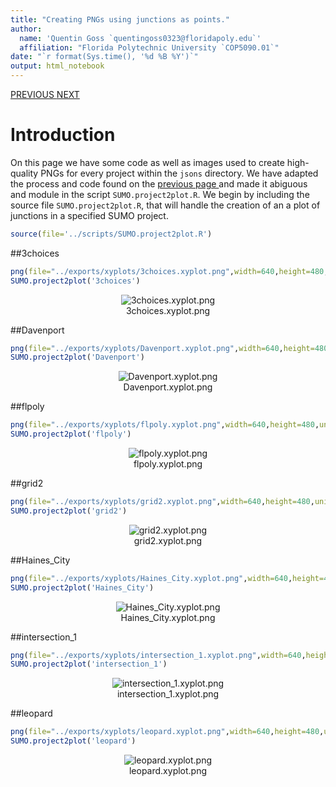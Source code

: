 ```yaml
---
title: "Creating PNGs using junctions as points."
author: 
  name: 'Quentin Goss `quentingoss0323@floridapoly.edu`'
  affiliation: "Florida Polytechnic University `COP5090.01`"
date: "`r format(Sys.time(), '%d %B %Y')`"
output: html_notebook
---
```


<head>
  <link rel="stylesheet" href="./styles.css">
</head>
<a 
  class="topleft"
  href="./xyplotmethod.nb.html" 
  title="Previous: Plotting Junction XY Coordinates.">
    PREVIOUS
</a>
<a 
  class="topright"
  href="./kmeansmethod.nb.html" 
  title="Next: K-means clustering of junctions coordinates.">
    NEXT
</a>

# Introduction
On this page we have some code as well as images used to create high-quality PNGs for every project within the `jsons` directory. We have adapted the process and code found on the
<a
 href="./xyplotmethod.nb.html"
 title="Previous: Plotting Junction XY Coordinates.">
 previous page
</a>
and made it abiguous and module in the script `SUMO.project2plot.R`. We begin by including the source file `SUMO.project2plot.R`, that will handle the creation of an a plot of junctions in a specified SUMO project.
```r
source(file='../scripts/SUMO.project2plot.R')
```

##3choices
```r
png(file="../exports/xyplots/3choices.xyplot.png",width=640,height=480,units="px",res=NA)
SUMO.project2plot('3choices')
```
<center>![3choices.xyplot.png](../exports/xyplots/3choices.xyplot.png)</center>

##Davenport
```r
png(file="../exports/xyplots/Davenport.xyplot.png",width=640,height=480,units="px",res=NA)
SUMO.project2plot('Davenport')
```
<center>![Davenport.xyplot.png](../exports/xyplots/Davenport.xyplot.png)</center>

##flpoly
```r
png(file="../exports/xyplots/flpoly.xyplot.png",width=640,height=480,units="px",res=NA)
SUMO.project2plot('flpoly')
```
<center>![flpoly.xyplot.png](../exports/xyplots/flpoly.xyplot.png)</center>

##grid2
```r
png(file="../exports/xyplots/grid2.xyplot.png",width=640,height=480,units="px",res=NA)
SUMO.project2plot('grid2')
```
<center>![grid2.xyplot.png](../exports/xyplots/grid2.xyplot.png)</center>

##Haines_City
```r
png(file="../exports/xyplots/Haines_City.xyplot.png",width=640,height=480,units="px",res=NA)
SUMO.project2plot('Haines_City')
```
<center>![Haines_City.xyplot.png](../exports/xyplots/Haines_City.xyplot.png)</center>

##intersection_1
```r
png(file="../exports/xyplots/intersection_1.xyplot.png",width=640,height=480,units="px",res=NA)
SUMO.project2plot('intersection_1')
```
<center>![intersection_1.xyplot.png](../exports/xyplots/intersection_1.xyplot.png)</center>

##leopard
```r
png(file="../exports/xyplots/leopard.xyplot.png",width=640,height=480,units="px",res=NA)
SUMO.project2plot('leopard')
```
<center>![leopard.xyplot.png](../exports/xyplots/leopard.xyplot.png)</center>